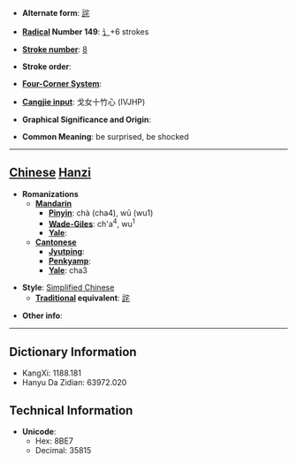 * '''Alternate form''': [[詫]]

* '''[[Wiktionary:Chinese radical index| Radical]] Number 149''': [[Wiktionary:Chinese radical index 讠|讠]]+6 strokes

* '''[[Wiktionary:Chinese total strokes index|Stroke number]]''': [[Wiktionary:Chinese total strokes index 8|8]]

* '''Stroke order''': 

* '''[[Wiktionary:Chinese four corner index|Four-Corner System]]''': 

* '''[[Wiktionary:Chinese Cangjie index|Cangjie input]]''': 戈女十竹心 (IVJHP)

* '''Graphical Significance and Origin''': 

* '''Common Meaning''': be surprised, be shocked

----

== [[Chinese]] [[Hanzi]] ==

* '''Romanizations'''
** '''[[Mandarin]]'''
*** '''[[Pinyin]]''': chà (cha4), wū (wu1)
*** '''[[Wade-Giles]]''': ch'a<sup>4</sup>, wu<sup>1</sup>
*** '''[[Yale]]''': 
** '''[[Cantonese]]'''
*** '''[[Jyutping]]''':
*** '''[[Penkyamp]]''': 
*** '''[[Yale]]''': cha3

* '''Style''': [[Simplified Chinese]] 
** '''[[Traditional Chinese|Traditional]] equivalent''': [[詫]]

* '''Other info''': 

----

== Dictionary Information ==

* KangXi: 1188.181
* Hanyu Da Zidian: 63972.020

== Technical Information ==

* '''Unicode''':
** Hex: 8BE7
** Decimal: 35815